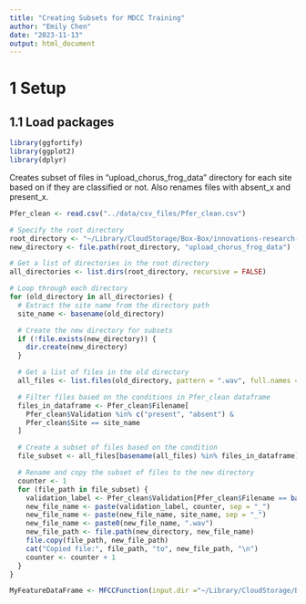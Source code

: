 ```yaml
---
title: "Creating Subsets for MDCC Training"
author: "Emily Chen"
date: "2023-11-13"
output: html_document
---
```


# 1 Setup

## 1.1 Load packages

```r
library(ggfortify)
library(ggplot2)
library(dplyr)
```

Creates subset of files in "upload_chorus_frog_data" directory for each site based on if they are classified or not. Also renames files with absent_x and present_x.
```r
Pfer_clean <- read.csv("../data/csv_files/Pfer_clean.csv")

# Specify the root directory
root_directory <- "~/Library/CloudStorage/Box-Box/innovations-research-tech/PAM/DukeForestAcousticData"
new_directory <- file.path(root_directory, "upload_chorus_frog_data")

# Get a list of directories in the root directory
all_directories <- list.dirs(root_directory, recursive = FALSE)

# Loop through each directory
for (old_directory in all_directories) {
  # Extract the site name from the directory path
  site_name <- basename(old_directory)

  # Create the new directory for subsets
  if (!file.exists(new_directory)) {
    dir.create(new_directory)
  }

  # Get a list of files in the old directory
  all_files <- list.files(old_directory, pattern = ".wav", full.names = TRUE)

  # Filter files based on the conditions in Pfer_clean dataframe
  files_in_dataframe <- Pfer_clean$Filename[
    Pfer_clean$Validation %in% c("present", "absent") &
    Pfer_clean$Site == site_name
  ]

  # Create a subset of files based on the condition
  file_subset <- all_files[basename(all_files) %in% files_in_dataframe]

  # Rename and copy the subset of files to the new directory
  counter <- 1
  for (file_path in file_subset) {
    validation_label <- Pfer_clean$Validation[Pfer_clean$Filename == basename(file_path)]
    new_file_name <- paste(validation_label, counter, sep = "_")
    new_file_name <- paste(new_file_name, site_name, sep = "_")
    new_file_name <- paste0(new_file_name, ".wav")
    new_file_path <- file.path(new_directory, new_file_name)
    file.copy(file_path, new_file_path)
    cat("Copied file:", file_path, "to", new_file_path, "\n")
    counter <- counter + 1
  }
}
```

```r
MyFeatureDataFrame <- MFCCFunction(input.dir ="~/Library/CloudStorage/Box-Box/innovations-research-tech/PAM/DukeForestAcousticData/upload_chorus_frog_data", min.freq = 2500,max.freq = 3500)
```